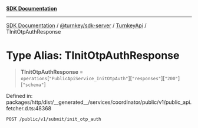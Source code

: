 [**SDK Documentation**](../../../../../README.mdx)

***

[SDK Documentation](../../../../../packages.mdx) / [@turnkey/sdk-server](../../../README.mdx) / [TurnkeyApi](../README.mdx) / TInitOtpAuthResponse

# Type Alias: TInitOtpAuthResponse

> **TInitOtpAuthResponse** = `operations`\[`"PublicApiService_InitOtpAuth"`\]\[`"responses"`\]\[`"200"`\]\[`"schema"`\]

Defined in: packages/http/dist/\_\_generated\_\_/services/coordinator/public/v1/public\_api.fetcher.d.ts:48368

`POST /public/v1/submit/init_otp_auth`

